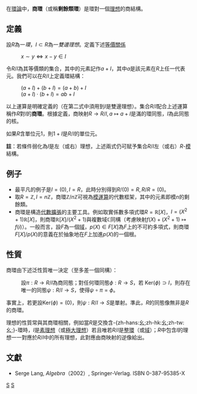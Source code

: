 {{NoteTA|G1=Math}}
{{環論|基礎}}
在[[環論|環論]]中，'''商環'''（或稱'''剩餘類環'''）是環對一個[[理想_(環論)|理想]]的商結構。

==定義==
設<math>R</math>為一''環''，<math>I \subset R</math>為一''雙邊理想''。定義下述[[等價關係|等價關係]]
: <math>x \sim y \iff x-y \in I</math>

令<math>R/I</math>為其等價類的集合，其中的元素記作<math>a + I</math>，其中<math>a</math>是該元素在<math>R</math>上任一代表元。我們可以在<math>R/I</math>上定義環結構：
: <math>(a+I) +(b+I) =(a+b) + I </math>
: <math>(a+I) \cdot(b+I) = ab + I </math>

以上運算是明確定義的（在第二式中須用到<math>I</math>是雙邊理想）。集合<math>R/I</math>配合上述運算稱作<math>R</math>對<math>I</math>的'''商環'''。根據定義，商映射<math>R \rightarrow R/I, a \mapsto a+I</math>是滿的環同態，<math> I </math>為此同態的核。

如果<math>R</math>含單位元<math>1</math>，則<math>1+I</math>是<math>R/I</math>的單位元。

'''註'''：若條件弱化為<math>I</math>是左（或右）理想，上述兩式仍可賦予集合<math>R/I</math>左（或右）<math>R</math>-[[模|模]]結構。

==例子==
* 最平凡的例子是<math>I=(0), I=R</math>，此時分別得到<math>R/(0)=R, R/R=(0)</math>。
* 取<math>R = \mathbb{Z}, I = n\mathbb{Z}</math>，商環<math>\mathbb{Z}/n\mathbb{Z}</math>可視為[[同餘|模運算]]的代數框架，其中的元素即模<math>n</math>的剩餘類。
* 商環是構造[[代數擴張|代數擴張]]的主要工具。例如取實係數多項式環<math>R = \mathbb{R}[X]</math>，<math>I =(X^2+1)\mathbb{R}[X]</math>，則商環<math>\mathbb{R}[X]/(X^2+1)</math>與複數域<math>\mathbb{C}</math>同構（考慮映射<math>f (X) +(X^2+1) \mapsto f (i)</math>）。一般而言，設<math>F</math>為一個[[体_(数学)|域]]，<math>p (X) \in F[X]</math>為<math>F</math>上的不可約多項式，則商環<math>F[X]/p (X)</math>的意義在於抽象地在<math>F</math>上加進<math>p (X)</math>的一個根。

==性質==
商環由下述泛性質唯一決定（至多差一個同構）：

:設<math>\pi: R \rightarrow R/I</math>為商同態；對任何環同態<math>\phi: R \rightarrow S</math>，若  <math>\mathrm{Ker}(\phi) \supset I</math>，則存在唯一的同態<math>\psi: R/I \rightarrow S </math>，使得<math>\psi \circ \pi = \phi</math>。

事實上，若更設<math>\mathrm{Ker}(\phi)=(0)</math>，則<math>\psi: R/I \rightarrow S</math>是單射。準此，<math>R</math>的同態像無非是<math>R</math>的商環。

理想的性質常與其商環相關，例如當<math>R</math>是交換含-{zh-hans:幺;zh-hk:幺;zh-tw:幺;}-環時，<math>I</math>是[[素理想|素理想]]（或[[極大理想|極大理想]]）若且唯若<math>R/I</math>是[[整環|整環]]（或[[体_(数学)|域]]）；<math>R</math>中包含<math>I</math>的理想一一對應於<math>R/I</math>中的所有理想，此對應由商映射的逆像給出。

==文獻==
* Serge Lang, ''Algebra''（2002）, Springer-Verlag. ISBN 0-387-95385-X

{{ModernAlgebra}}

[[Category:抽象代數|S]]
[[Category:环论|S]]